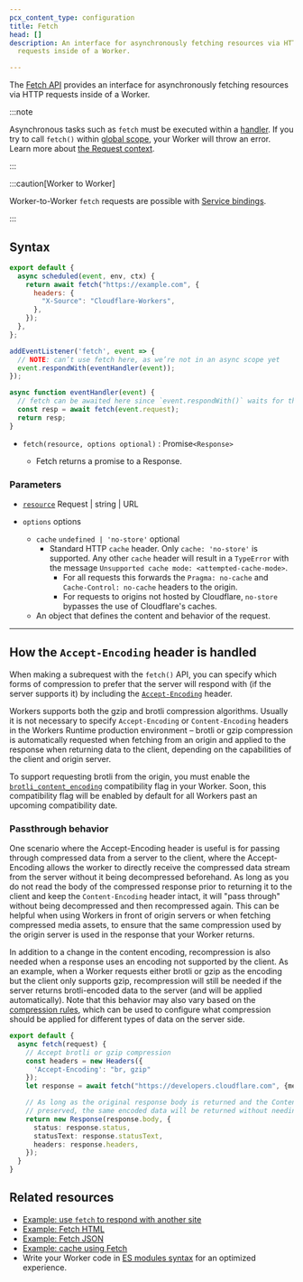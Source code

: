 ```yaml
---
pcx_content_type: configuration
title: Fetch
head: []
description: An interface for asynchronously fetching resources via HTTP
  requests inside of a Worker.

---
```



The [Fetch API](https://developer.mozilla.org/en-US/docs/Web/API/Fetch_API) provides an interface for asynchronously fetching resources via HTTP requests inside of a Worker.

:::note


Asynchronous tasks such as `fetch` must be executed within a [handler](/workers/runtime-apis/handlers/). If you try to call `fetch()` within [global scope](https://developer.mozilla.org/en-US/docs/Glossary/Global_scope), your Worker will throw an error. Learn more about [the Request context](/workers/runtime-apis/request/#the-request-context).


:::

:::caution[Worker to Worker]


Worker-to-Worker `fetch` requests are possible with [Service bindings](/workers/runtime-apis/bindings/service-bindings/).


:::

## Syntax

<Tabs> <TabItem label="Module Worker" icon="seti:javascript">

```js null {3-7}
export default {
  async scheduled(event, env, ctx) {
    return await fetch("https://example.com", {
      headers: {
        "X-Source": "Cloudflare-Workers",
      },
    });
  },
};
```

</TabItem> <TabItem label="Service Worker" icon="seti:javascript">

```js null {8}
addEventListener('fetch', event => {
  // NOTE: can’t use fetch here, as we’re not in an async scope yet
  event.respondWith(eventHandler(event));
});

async function eventHandler(event) {
  // fetch can be awaited here since `event.respondWith()` waits for the Promise it receives to settle
  const resp = await fetch(event.request);
  return resp;
}
```

</TabItem> </Tabs>



* <code>fetch(resource, options optional)</code> : Promise`<Response>`

  * Fetch returns a promise to a Response.



### Parameters



* [`resource`](https://developer.mozilla.org/en-US/docs/Web/API/fetch#resource) Request | string | URL

* `options` options
	* `cache` `undefined | 'no-store'` optional
		* Standard HTTP `cache` header. Only `cache: 'no-store'` is supported.
		Any other `cache` header will result in a `TypeError` with the message `Unsupported cache mode: <attempted-cache-mode>`.
			* For all requests this forwards the `Pragma: no-cache` and `Cache-Control: no-cache` headers to the origin.
			* For requests to origins not hosted by Cloudflare, `no-store` bypasses the use of Cloudflare's caches.
  * An object that defines the content and behavior of the request.

***

## How the `Accept-Encoding` header is handled

When making a subrequest with the `fetch()` API, you can specify which forms of compression to prefer that the server will respond with (if the server supports it) by including the [`Accept-Encoding`](https://developer.mozilla.org/en-US/docs/Web/HTTP/Reference/Headers/Accept-Encoding) header.

Workers supports both the gzip and brotli compression algorithms. Usually it is not necessary to specify `Accept-Encoding` or `Content-Encoding` headers in the Workers Runtime production environment – brotli or gzip compression is automatically requested when fetching from an origin and applied to the response when returning data to the client, depending on the capabilities of the client and origin server.

To support requesting brotli from the origin, you must enable the [`brotli_content_encoding`](/workers/configuration/compatibility-flags/#brotli-content-encoding-support) compatibility flag in your Worker. Soon, this compatibility flag will be enabled by default for all Workers past an upcoming compatibility date.

### Passthrough behavior

One scenario where the Accept-Encoding header is useful is for passing through compressed data from a server to the client, where the Accept-Encoding allows the worker to directly receive the compressed data stream from the server without it being decompressed beforehand. As long as you do not read the body of the compressed response prior to returning it to the client and keep the `Content-Encoding` header intact, it will "pass through" without being decompressed and then recompressed again. This can be helpful when using Workers in front of origin servers or when fetching compressed media assets, to ensure that the same compression used by the origin server is used in the response that your Worker returns.

In addition to a change in the content encoding, recompression is also needed when a response uses an encoding not supported by the client. As an example, when a Worker requests either brotli or gzip as the encoding but the client only supports gzip, recompression will still be needed if the server returns brotli-encoded data to the server (and will be applied automatically). Note that this behavior may also vary based on the [compression rules](/rules/compression-rules/), which can be used to configure what compression should be applied for different types of data on the server side.

```typescript
export default {
  async fetch(request) {
    // Accept brotli or gzip compression
    const headers = new Headers({
      'Accept-Encoding': "br, gzip"
    });
    let response = await fetch("https://developers.cloudflare.com", {method: "GET", headers});

    // As long as the original response body is returned and the Content-Encoding header is
    // preserved, the same encoded data will be returned without needing to be compressed again.
    return new Response(response.body, {
      status: response.status,
      statusText: response.statusText,
      headers: response.headers,
    });
  }
}
```

## Related resources

* [Example: use `fetch` to respond with another site](/workers/examples/respond-with-another-site/)
* [Example: Fetch HTML](/workers/examples/fetch-html/)
* [Example: Fetch JSON](/workers/examples/fetch-json/)
* [Example: cache using Fetch](/workers/examples/cache-using-fetch/)
* Write your Worker code in [ES modules syntax](/workers/reference/migrate-to-module-workers/) for an optimized experience.